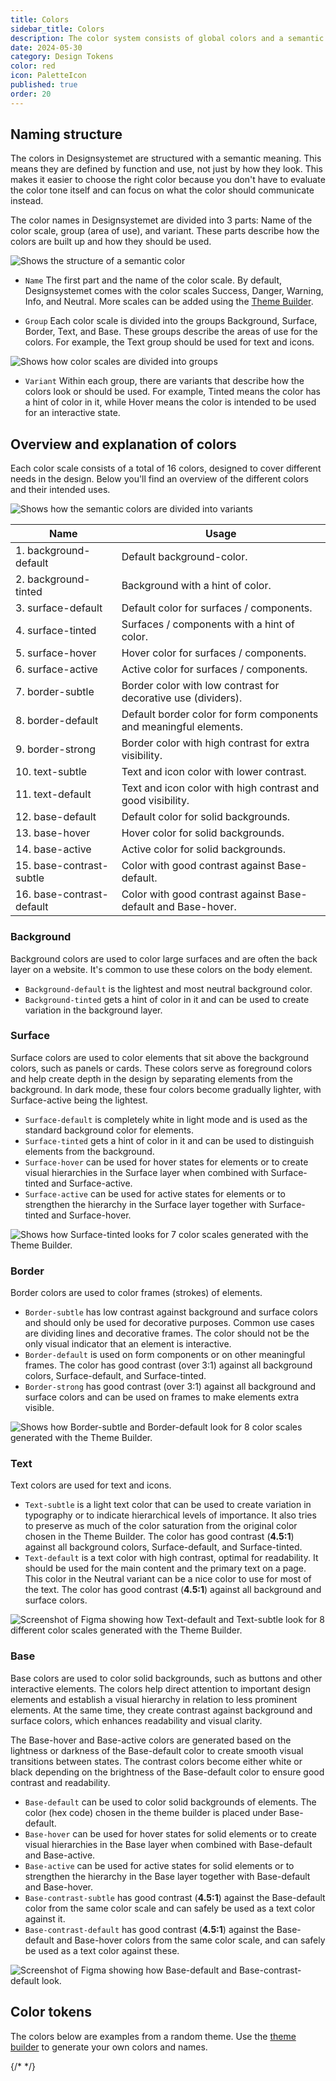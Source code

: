 ```yaml
---
title: Colors
sidebar_title: Colors
description: The color system consists of global colors and a semantic level that describes what the color should be used for.
date: 2024-05-30
category: Design Tokens
color: red
icon: PaletteIcon
published: true
order: 20
---
```


## Naming structure
The colors in Designsystemet are structured with a semantic meaning. 
This means they are defined by function and use, not just by how they look. 
This makes it easier to choose the right color because you don't have to evaluate the color tone itself and can focus on what the color should communicate instead.

The color names in Designsystemet are divided into 3 parts: Name of the color scale, group (area of use), and variant.
These parts describe how the colors are built up and how they should be used.

<Image
  src="/img/color-semantic.png"
  alt="Shows the structure of a semantic color"
  boxShadow={false}
/>

* `Name` The first part and the name of the color scale. 
By default, Designsystemet comes with the color scales Success, Danger, Warning, Info, and Neutral.
More scales can be added using the [Theme Builder](https://theme.designsystemet.no/en).

* `Group` Each color scale is divided into the groups Background, Surface, Border, Text, and Base. 
These groups describe the areas of use for the colors. For example, the Text group should be used for text and icons.

<Image
  src="/img/fargeskala-success.png"
  alt="Shows how color scales are divided into groups"
  boxShadow={false}
  caption="Shows a color scale and the 5 groups that the colors are divided into."
/>

* `Variant` Within each group, there are variants that describe how the colors look or should be used. 
For example, Tinted means the color has a hint of color in it, while Hover means the color is intended to be used for an interactive state.

## Overview and explanation of colors
Each color scale consists of a total of 16 colors, designed to cover different needs in the design. 
Below you'll find an overview of the different colors and their intended uses.

<Image
  src="/img/color-tokens.png"
  alt="Shows how the semantic colors are divided into variants"
  boxShadow={false}
  caption="Shows how the semantic colors can be used in the design. The example uses four different color scales: Danger, Neutral, and two blue scales."
/>


| Name                   | Usage                                                        |
|------------------------|--------------------------------------------------------------|
| 1. background-default  | Default background-color.                                    |
| 2. background-tinted   | Background with a hint of color.                             |
| 3. surface-default     | Default color for surfaces / components.                     |
| 4. surface-tinted      | Surfaces / components with a hint of color.                  |
| 5. surface-hover       | Hover color for surfaces / components.                       |
| 6. surface-active      | Active color for surfaces / components.                      |
| 7. border-subtle       | Border color with low contrast for decorative use (dividers).|
| 8. border-default      | Default border color for form components and meaningful elements. |
| 9. border-strong       | Border color with high contrast for extra visibility.         |
| 10. text-subtle        | Text and icon color with lower contrast.                     |
| 11. text-default       | Text and icon color with high contrast and good visibility.   |
| 12. base-default       | Default color for solid backgrounds.                         |
| 13. base-hover         | Hover color for solid backgrounds.                           |
| 14. base-active        | Active color for solid backgrounds.                          |
| 15. base-contrast-subtle | Color with good contrast against Base-default.              |
| 16. base-contrast-default | Color with good contrast against Base-default and Base-hover. |

### Background
Background colors are used to color large surfaces and are often the back layer on a website. It's common to use these colors on the body element.

* `Background-default` is the lightest and most neutral background color.
* `Background-tinted` gets a hint of color in it and can be used to create variation in the background layer.

### Surface
Surface colors are used to color elements that sit above the background colors, such as panels or cards.
These colors serve as foreground colors and help create depth in the design by separating elements from the background.
In dark mode, these four colors become gradually lighter, with Surface-active being the lightest.

* `Surface-default` is completely white in light mode and is used as the standard background color for elements.
* `Surface-tinted` gets a hint of color in it and can be used to distinguish elements from the background.
* `Surface-hover` can be used for hover states for elements or to create visual hierarchies in the Surface layer when combined with Surface-tinted and Surface-active.
* `Surface-active` can be used for active states for elements or to strengthen the hierarchy in the Surface layer together with Surface-tinted and Surface-hover.

<Image
  src="/img/color-surface.png"
  alt="Shows how Surface-tinted looks for 7 color scales generated with the Theme Builder."
  boxShadow={false}
  caption="Shows how Surface-tinted looks for 7 color scales generated with the Theme Builder."
/>

### Border
Border colors are used to color frames (strokes) of elements.

* `Border-subtle` has low contrast against background and surface colors and should only be used for decorative purposes. 
Common use cases are dividing lines and decorative frames.
The color should not be the only visual indicator that an element is interactive.
* `Border-default` is used on form components or on other meaningful frames. 
The color has good contrast (over 3:1) against all background colors, Surface-default, and Surface-tinted.
* `Border-strong` has good contrast (over 3:1) against all background and surface colors and can be used on frames to make elements extra visible.

<Image
  src="/img/color-border.png"
  alt="Shows how Border-subtle and Border-default look for 8 color scales generated with the Theme Builder."
  boxShadow={false}
  caption="The first row shows colors with Border-subtle, while the second row shows Border-default."
/>

### Text
Text colors are used for text and icons.

* `Text-subtle` is a light text color that can be used to create variation in typography or to indicate hierarchical levels of importance.
It also tries to preserve as much of the color saturation from the original color chosen in the Theme Builder. 
The color has good contrast (**4.5:1**) against all background colors, Surface-default, and Surface-tinted.
* `Text-default` is a text color with high contrast, optimal for readability. 
It should be used for the main content and the primary text on a page.
This color in the Neutral variant can be a nice color to use for most of the text.
The color has good contrast (**4.5:1**) against all background and surface colors.

<Image
  src="/img/color-text.png"
  alt="Screenshot of Figma showing how Text-default and Text-subtle look for 8 different color scales generated with the Theme Builder."
  boxShadow={false}
  caption="Shows how Text-default and Text-subtle look for 8 different color scales generated with the Theme Builder."
/>

### Base
Base colors are used to color solid backgrounds, such as buttons and other interactive elements.
The colors help direct attention to important design elements and establish a visual hierarchy in relation to less prominent elements. 
At the same time, they create contrast against background and surface colors, which enhances readability and visual clarity.

The Base-hover and Base-active colors are generated based on the lightness or darkness of the Base-default color to create smooth visual transitions between states. 
The contrast colors become either white or black depending on the brightness of the Base-default color to ensure good contrast and readability.

* `Base-default` can be used to color solid backgrounds of elements. The color (hex code) chosen in the theme builder is placed under Base-default.
* `Base-hover` can be used for hover states for solid elements or to create visual hierarchies in the Base layer when combined with Base-default and Base-active.
* `Base-active` can be used for active states for solid elements or to strengthen the hierarchy in the Base layer together with Base-default and Base-hover.
* `Base-contrast-subtle` has good contrast (**4.5:1**) against the Base-default color from the same color scale and can safely be used as a text color against it.
* `Base-contrast-default` has good contrast (**4.5:1**) against the Base-default and Base-hover colors from the same color scale, and can safely be used as a text color against these.

<Image
  src="/img/color-base.png"
  alt="Screenshot of Figma showing how Base-default and Base-contrast-default look."
  boxShadow={false}
  caption="Shows boxes with Base-default as background and Base-contrast-default as text color."
/>

## Color tokens

The colors below are examples from a random theme.
Use the [theme builder](https://theme.designsystemet.no/en) to generate your own colors and names.

{/* <TokenList
  type="color"
  showThemePicker={true}
  showModeSwitcher={true}
/>
 */}
